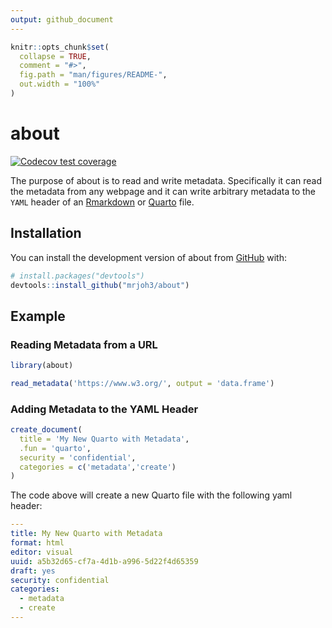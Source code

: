 ```yaml
---
output: github_document
---
```


<!-- README.md is generated from README.Rmd. Please edit that file -->

```r
knitr::opts_chunk$set(
  collapse = TRUE,
  comment = "#>",
  fig.path = "man/figures/README-",
  out.width = "100%"
)
```

# about

<!-- badges: start -->
[![Codecov test coverage](https://codecov.io/gh/mrjoh3/about/branch/main/graph/badge.svg)](https://app.codecov.io/gh/mrjoh3/about?branch=main)
<!-- badges: end -->

The purpose of about is to read and write metadata. Specifically it can read the metadata from any webpage and it can write arbitrary metadata to the `YAML` header of an [Rmarkdown](https://rmarkdown.rstudio.com/) or [Quarto](https://quarto.org/) file.

## Installation

You can install the development version of about from [GitHub](https://github.com/) with:

``` r
# install.packages("devtools")
devtools::install_github("mrjoh3/about")
```

## Example

### Reading Metadata from a URL

```r
library(about)

read_metadata('https://www.w3.org/', output = 'data.frame')
```


### Adding Metadata to the YAML Header 

```r

create_document(
  title = 'My New Quarto with Metadata', 
  .fun = 'quarto', 
  security = 'confidential', 
  categories = c('metadata','create')
)

```

The code above will create a new Quarto file with the following yaml header:

```yaml
---
title: My New Quarto with Metadata
format: html
editor: visual
uuid: a5b32d65-cf7a-4d1b-a996-5d22f4d65359
draft: yes
security: confidential
categories:
  - metadata
  - create
---
```
